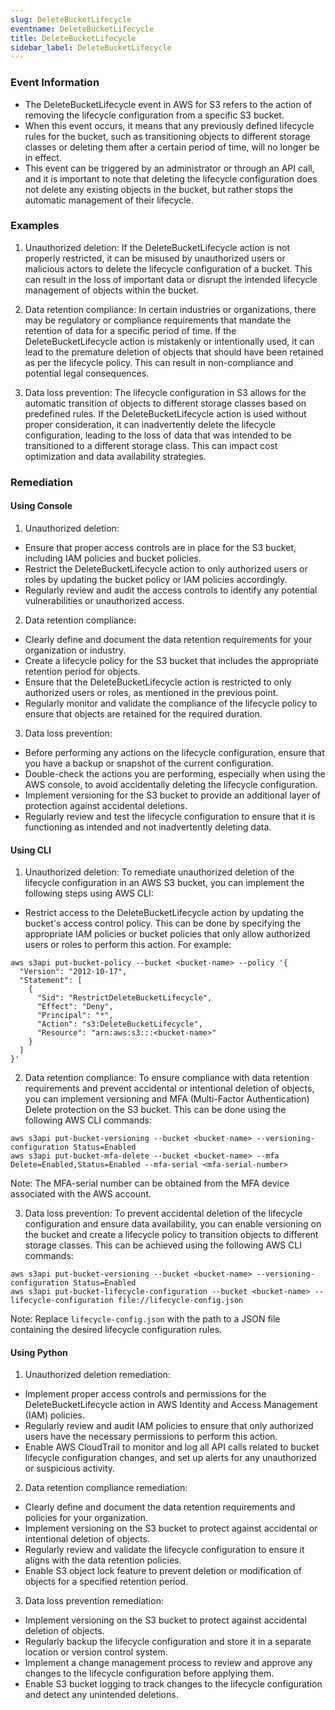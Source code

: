 ```yaml
--- 
slug: DeleteBucketLifecycle
eventname: DeleteBucketLifecycle
title: DeleteBucketLifecycle
sidebar_label: DeleteBucketLifecycle
---
```

                       
### Event Information

- The DeleteBucketLifecycle event in AWS for S3 refers to the action of removing the lifecycle configuration from a specific S3 bucket.
- When this event occurs, it means that any previously defined lifecycle rules for the bucket, such as transitioning objects to different storage classes or deleting them after a certain period of time, will no longer be in effect.
- This event can be triggered by an administrator or through an API call, and it is important to note that deleting the lifecycle configuration does not delete any existing objects in the bucket, but rather stops the automatic management of their lifecycle.


### Examples

1. Unauthorized deletion: If the DeleteBucketLifecycle action is not properly restricted, it can be misused by unauthorized users or malicious actors to delete the lifecycle configuration of a bucket. This can result in the loss of important data or disrupt the intended lifecycle management of objects within the bucket.

2. Data retention compliance: In certain industries or organizations, there may be regulatory or compliance requirements that mandate the retention of data for a specific period of time. If the DeleteBucketLifecycle action is mistakenly or intentionally used, it can lead to the premature deletion of objects that should have been retained as per the lifecycle policy. This can result in non-compliance and potential legal consequences.

3. Data loss prevention: The lifecycle configuration in S3 allows for the automatic transition of objects to different storage classes based on predefined rules. If the DeleteBucketLifecycle action is used without proper consideration, it can inadvertently delete the lifecycle configuration, leading to the loss of data that was intended to be transitioned to a different storage class. This can impact cost optimization and data availability strategies.

### Remediation

#### Using Console

1. Unauthorized deletion:
- Ensure that proper access controls are in place for the S3 bucket, including IAM policies and bucket policies.
- Restrict the DeleteBucketLifecycle action to only authorized users or roles by updating the bucket policy or IAM policies accordingly.
- Regularly review and audit the access controls to identify any potential vulnerabilities or unauthorized access.

2. Data retention compliance:
- Clearly define and document the data retention requirements for your organization or industry.
- Create a lifecycle policy for the S3 bucket that includes the appropriate retention period for objects.
- Ensure that the DeleteBucketLifecycle action is restricted to only authorized users or roles, as mentioned in the previous point.
- Regularly monitor and validate the compliance of the lifecycle policy to ensure that objects are retained for the required duration.

3. Data loss prevention:
- Before performing any actions on the lifecycle configuration, ensure that you have a backup or snapshot of the current configuration.
- Double-check the actions you are performing, especially when using the AWS console, to avoid accidentally deleting the lifecycle configuration.
- Implement versioning for the S3 bucket to provide an additional layer of protection against accidental deletions.
- Regularly review and test the lifecycle configuration to ensure that it is functioning as intended and not inadvertently deleting data.

#### Using CLI

1. Unauthorized deletion: To remediate unauthorized deletion of the lifecycle configuration in an AWS S3 bucket, you can implement the following steps using AWS CLI:

- Restrict access to the DeleteBucketLifecycle action by updating the bucket's access control policy. This can be done by specifying the appropriate IAM policies or bucket policies that only allow authorized users or roles to perform this action. For example:
```
aws s3api put-bucket-policy --bucket <bucket-name> --policy '{
  "Version": "2012-10-17",
  "Statement": [
    {
      "Sid": "RestrictDeleteBucketLifecycle",
      "Effect": "Deny",
      "Principal": "*",
      "Action": "s3:DeleteBucketLifecycle",
      "Resource": "arn:aws:s3:::<bucket-name>"
    }
  ]
}'
```

2. Data retention compliance: To ensure compliance with data retention requirements and prevent accidental or intentional deletion of objects, you can implement versioning and MFA (Multi-Factor Authentication) Delete protection on the S3 bucket. This can be done using the following AWS CLI commands:
```
aws s3api put-bucket-versioning --bucket <bucket-name> --versioning-configuration Status=Enabled
aws s3api put-bucket-mfa-delete --bucket <bucket-name> --mfa Delete=Enabled,Status=Enabled --mfa-serial <mfa-serial-number>
```
Note: The MFA-serial number can be obtained from the MFA device associated with the AWS account.

3. Data loss prevention: To prevent accidental deletion of the lifecycle configuration and ensure data availability, you can enable versioning on the bucket and create a lifecycle policy to transition objects to different storage classes. This can be achieved using the following AWS CLI commands:
```
aws s3api put-bucket-versioning --bucket <bucket-name> --versioning-configuration Status=Enabled
aws s3api put-bucket-lifecycle-configuration --bucket <bucket-name> --lifecycle-configuration file://lifecycle-config.json
```
Note: Replace `lifecycle-config.json` with the path to a JSON file containing the desired lifecycle configuration rules.

#### Using Python

1. Unauthorized deletion remediation:
- Implement proper access controls and permissions for the DeleteBucketLifecycle action in AWS Identity and Access Management (IAM) policies.
- Regularly review and audit IAM policies to ensure that only authorized users have the necessary permissions to perform this action.
- Enable AWS CloudTrail to monitor and log all API calls related to bucket lifecycle configuration changes, and set up alerts for any unauthorized or suspicious activity.

2. Data retention compliance remediation:
- Clearly define and document the data retention requirements and policies for your organization.
- Implement versioning on the S3 bucket to protect against accidental or intentional deletion of objects.
- Regularly review and validate the lifecycle configuration to ensure it aligns with the data retention policies.
- Enable S3 object lock feature to prevent deletion or modification of objects for a specified retention period.

3. Data loss prevention remediation:
- Implement versioning on the S3 bucket to protect against accidental deletion of objects.
- Regularly backup the lifecycle configuration and store it in a separate location or version control system.
- Implement a change management process to review and approve any changes to the lifecycle configuration before applying them.
- Enable S3 bucket logging to track changes to the lifecycle configuration and detect any unintended deletions.


 